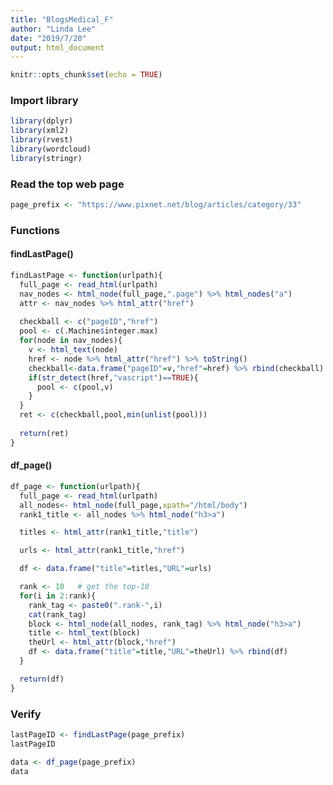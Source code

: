 ```yaml
---
title: "BlogsMedical_F"
author: "Linda Lee"
date: "2019/7/20"
output: html_document
---
```


```r
knitr::opts_chunk$set(echo = TRUE)
```

### Import library
```r
library(dplyr)
library(xml2)
library(rvest)
library(wordcloud)
library(stringr)
```

### Read the top web page 
```r
page_prefix <- "https://www.pixnet.net/blog/articles/category/33"
```

### Functions

#### findLastPage()
```r
findLastPage <- function(urlpath){
  full_page <- read_html(urlpath)
  nav_nodes <- html_node(full_page,".page") %>% html_nodes("a")
  attr <- nav_nodes %>% html_attr("href")
  
  checkball <- c("pageID","href")
  pool <- c(.Machine$integer.max)
  for(node in nav_nodes){
    v <- html_text(node)
    href <- node %>% html_attr("href") %>% toString()
    checkball<-data.frame("pageID"=v,"href"=href) %>% rbind(checkball)
    if(str_detect(href,"vascript")==TRUE){
      pool <- c(pool,v)
    }
  }
  ret <- c(checkball,pool,min(unlist(pool)))
  
  return(ret)
}
```

#### df_page()
```r
df_page <- function(urlpath){
  full_page <- read_html(urlpath)
  all_nodes<- html_node(full_page,xpath="/html/body")
  rank1_title <- all_nodes %>% html_node("h3>a")

  titles <- html_attr(rank1_title,"title")

  urls <- html_attr(rank1_title,"href")

  df <- data.frame("title"=titles,"URL"=urls)

  rank <- 10   # get the top-10
  for(i in 2:rank){
    rank_tag <- paste0(".rank-",i)
    cat(rank_tag)
    block <- html_node(all_nodes, rank_tag) %>% html_node("h3>a")
    title <- html_text(block)
    theUrl <- html_attr(block,"href")
    df <- data.frame("title"=title,"URL"=theUrl) %>% rbind(df)
  }

  return(df)
}
```

### Verify
```r
lastPageID <- findLastPage(page_prefix)
lastPageID
```

```r
data <- df_page(page_prefix)
data
```